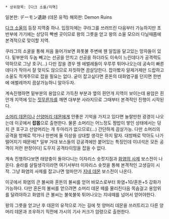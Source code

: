  * 상위항목: [다크 소울/지역]

일본판: デーモン遺跡 (데몬 유적)
해외판: Demon Ruins

[[다크 소울]]의 등장 지역중 하나. 입장자체는 쿠라그를 쓰러뜨린 다음부터 가능하지만 초반부에 가기에는 상당히 빡쎈 곳이므로 왕의 그릇을 얻고 왕의 소울 모으러 다닐때쯤에 본격적으로 맞이할 지역.

쿠라그의 소굴을 통해 처음 들어가보면 화톳불 주변에 웬 알집을 달고있는 망자들이 있다. 밑부분의 두놈 빼고는 선공을 안치고 선공을 하더라도 이속이 느린데다가 공격력도 약하므로 그냥 호구(...) 다만 잡을 경우 웬 애벌레들이 우루루 튀어나오는데 공속이 빠른데다가 작아서 잘 맞지도 않으므로 자칫하면 끔살당한다. 잡아봤자 알제거제만 드랍하고 소울도 적게주므로 잡을 필요는 없다. 굳이 잡고싶다면 혼돈의 대화염구를 던지면 한번에 애벌레까지 끔살가능하니 알아두자.

계속진행하면 밑부분의 용암으로 가득찬 부분과 옆의 흰안개 지역이 보이는데 용암은 흰안개 지역에 있는 [[짓무른자]]를 깨면 대부분 사라지므로 그때부터 본격적인 진행이 시작된다. 

[[소머리 데몬]]이나 [[산양머리 데몬]]에게 안좋은 기억을 가지고 있다면 놀랄만한 광경이 나오는데 이곳에서 '''잡몹'''으로 출현한다. 물론 소머리는 어느정도 짬밥이 쌓인 상태에서는 덩치 큰 호구고 산양머리는 개 두마리가 없으므로(...) 간단하게 끔살가능. 다만 소머리의 공격을 방패로 막거나 한번에 둘 이상을 상대할 생각은 하지 말자. 대방패로 막아도 나가떨어지기 때문에[* 일부 거대 보스들의 강공격에만 붙어있는 특징인데 이녀석은 모든 공격이 저런 판정이다] 도무지 공격타이밍을 잡을 수 없다.

계속 진행하다보면 태양충이 돌아다니는 이자리스 숏컷지점과 [[화염의 사제]] 보스전이 나온다. 솔라를 살릴생각이라면 여기서부터 이자리스 숏컷을 통해 본격적인 고생길이 시작. 그냥 화염의 사제를 잡고나면 얼마안가 [[지네 데몬]] 보스전이 나온다.

이곳에서 화염의 큰 불씨와 혼돈의 불씨를 얻어 바모스로부터 화염+10/혼돈+5 강화가 가능하다. 다만 혼돈의 불씨를 얻으려면 소머리 데몬 떼를 물리친다음 목숨걸고 용암위를 달려야하고 화염의 큰 불씨는 불쑥불쑥 튀어나오는 지네떼를 넘어서 얻어야한다.

왕의 그릇을 얻고난 후 데몬의 유적으로 가는 길에 첫 양머리 데몬을 쓰러트리고 다른 양머리 데몬과 조우하기 직전에 가시의 기사 커크가 암령으로 출현한다.
